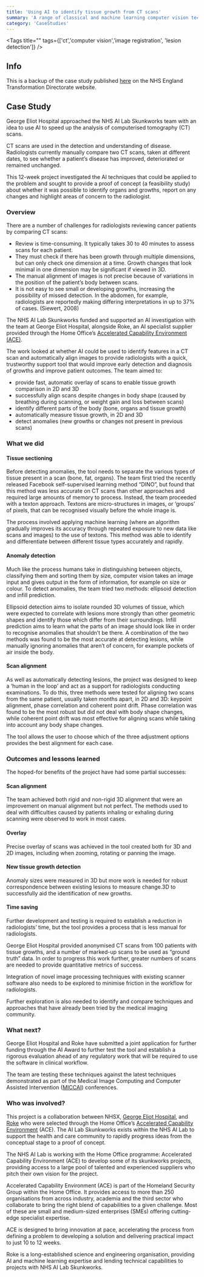 ```yaml
---
title: 'Using AI to identify tissue growth from CT scans'
summary: 'A range of classical and machine learning computer vision techniques to align and detect lesions in anomyised CT scans over time from George Eliot Hospital NHS Trust.'
category: 'CaseStudies'
---
```


<Tags title="" tags={['ct','computer vision','image registration', 'lesion detection']} />


## Info
This is a backup of the case study published [here](https://transform.england.nhs.uk/ai-lab/explore-all-resources/develop-ai/using-ai-to-identify-tissue-growth-from-ct-scans/) on the NHS England Transformation Directorate website.

## Case Study
George Eliot Hospital approached the NHS AI Lab Skunkworks team with an idea to use AI to speed up the analysis of computerised tomography (CT) scans.

CT scans are used in the detection and understanding of disease. Radiologists currently manually compare two CT scans, taken at different dates, to see whether a patient’s disease has improved, deteriorated or remained unchanged.

This 12-week project investigated the AI techniques that could be applied to the problem and sought to provide a proof of concept (a feasibility study) about whether it was possible to identify organs and growths, report on any changes and highlight areas of concern to the radiologist.

### Overview
There are a number of challenges for radiologists reviewing cancer patients by comparing CT scans:

- Review is time-consuming. It typically takes 30 to 40 minutes to assess scans for each patient.
- They must check if there has been growth through multiple dimensions, but can only check one dimension at a time. Growth changes that look minimal in one dimension may be significant if viewed in 3D.
- The manual alignment of images is not precise because of variations in the position of the patient’s body between scans.
- It is not easy to see small or developing growths, increasing the possibility of missed detection. In the abdomen, for example, radiologists are reportedly making differing interpretations in up to 37% of cases. (Siewert, 2008)

The NHS AI Lab Skunkworks funded and supported an AI investigation with the team at George Eliot Hospital, alongside Roke, an AI specialist supplier provided through the Home Office’s [Accelerated Capability Environment (ACE)](https://transform.england.nhs.uk/ai-lab/explore-all-resources/develop-ai/using-ai-to-identify-tissue-growth-from-ct-scans/#who).

The work looked at whether AI could be used to identify features in a CT scan and automatically align images to provide radiologists with a quick, trustworthy support tool that would improve early detection and diagnosis of growths and improve patient outcomes. The team aimed to:

- provide fast, automatic overlay of scans to enable tissue growth comparison in 2D and 3D
- successfully align scans despite changes in body shape (caused by breathing during scanning, or weight gain and loss between scans)
- identify different parts of the body (bone, organs and tissue growth)
- automatically measure tissue growth, in 2D and 3D
- detect anomalies (new growths or changes not present in previous scans)

### What we did
#### Tissue sectioning
Before detecting anomalies, the tool needs to separate the various types of tissue present in a scan (bone, fat, organs). The team first tried the recently released Facebook self-supervised learning method “DINO”, but found that this method was less accurate on CT scans than other approaches and required large amounts of memory to process. Instead, the team proceeded with a texton approach. Textons are micro-structures in images, or ‘groups’ of pixels, that can be recognised visually before the whole image is.

The process involved applying machine learning (where an algorithm gradually improves its accuracy through repeated exposure to new data like scans and images) to the use of textons. This method was able to identify and differentiate between different tissue types accurately and rapidly.

#### Anomaly detection
Much like the process humans take in distinguishing between objects, classifying them and sorting them by size, computer vision takes an image input and gives output in the form of information, for example on size or colour. To detect anomalies, the team tried two methods: ellipsoid detection and infill prediction.

Ellipsoid detection aims to isolate rounded 3D volumes of tissue, which were expected to correlate with lesions more strongly than other geometric shapes and identify those which differ from their surroundings. Infill prediction aims to learn what the parts of an image should look like in order to recognise anomalies that shouldn’t be there. A combination of the two methods was found to be the most accurate at detecting lesions, while manually ignoring anomalies that aren’t of concern, for example pockets of air inside the body.

#### Scan alignment
As well as automatically detecting lesions, the project was designed to keep a ‘human in the loop’ and act as a support for radiologists conducting examinations. To do this, three methods were tested for aligning two scans from the same patient, usually taken months apart, in 2D and 3D: keypoint alignment, phase correlation and coherent point drift. Phase correlation was found to be the most robust but did not deal with body shape changes, while coherent point drift was most effective for aligning scans while taking into account any body shape changes.

The tool allows the user to choose which of the three adjustment options provides the best alignment for each case.


### Outcomes and lessons learned
The hoped-for benefits of the project have had some partial successes:

#### Scan alignment
The team achieved both rigid and non-rigid 3D alignment that were an improvement on manual alignment but not perfect. The methods used to deal with difficulties caused by patients inhaling or exhaling during scanning were observed to work in most cases.

#### Overlay
Precise overlay of scans was achieved in the tool created both for 3D and 2D images, including when zooming, rotating or panning the image.

#### New tissue growth detection
Anomaly sizes were measured in 3D but more work is needed for robust correspondence between existing lesions to measure change.3D to successfully aid the identification of new growths.

#### Time saving
Further development and testing is required to establish a reduction in radiologists’ time, but the tool provides a process that is less manual for radiologists.

George Eliot Hospital provided anonymised CT scans from 100 patients with tissue growths, and a number of marked-up scans to be used as “ground truth” data. In order to progress this work further, greater numbers of scans are needed to provide quantitative metrics of success.

Integration of novel image processing techniques with existing scanner software also needs to be explored to minimise friction in the workflow for radiologists.

Further exploration is also needed to identify and compare techniques and approaches that have already been tried by the medical imaging community.


### What next?
George Eliot Hospital and Roke have submitted a joint application for further funding through the AI Award to further test the tool and establish a rigorous evaluation ahead of any regulatory work that will be required to use the software in clinical workflow.

The team are testing these techniques against the latest techniques demonstrated as part of the Medical Image Computing and Computer Assisted Intervention ([MICCAI](http://www.miccai.org/)) conferences.

### Who was involved?
This project is a collaboration between NHSX, [George Eliot Hospital](http://www.geh.nhs.uk/), and [Roke](https://www.roke.co.uk/) who were selected through the Home Office’s [Accelerated Capability Environment](https://www.gov.uk/government/groups/accelerated-capability-environment-ace) (ACE). The AI Lab Skunkworks exists within the NHS AI Lab to support the health and care community to rapidly progress ideas from the conceptual stage to a proof of concept.

The NHS AI Lab is working with the Home Office programme: Accelerated Capability Environment (ACE) to develop some of its skunkworks projects, providing access to a large pool of talented and experienced suppliers who pitch their own vision for the project.

Accelerated Capability Environment (ACE) is part of the Homeland Security Group within the Home Office. It provides access to more than 250 organisations from across industry, academia and the third sector who collaborate to bring the right blend of capabilities to a given challenge. Most of these are small and medium-sized enterprises (SMEs) offering cutting-edge specialist expertise.

ACE is designed to bring innovation at pace, accelerating the process from defining a problem to developing a solution and delivering practical impact to just 10 to 12 weeks.

Roke is a long-established science and engineering organisation, providing AI and machine learning expertise and lending technical capabilities to projects with NHS AI Lab Skunkworks.